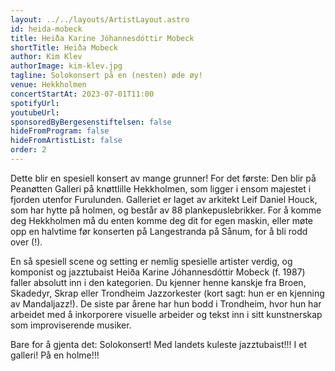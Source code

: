 ```yaml
---
layout: ../../layouts/ArtistLayout.astro
id: heida-mobeck
title: Heiða Karine Jóhannesdóttir Mobeck
shortTitle: Heiða Mobeck
author: Kim Klev
authorImage: kim-klev.jpg
tagline: Solokonsert på en (nesten) øde øy!
venue: Hekkholmen
concertStartAt: 2023-07-01T11:00
spotifyUrl:
youtubeUrl:
sponsoredByBergesenstiftelsen: false
hideFromProgram: false
hideFromArtistList: false
order: 2
---
```


Dette blir en spesiell konsert av mange grunner! For det første: Den blir på Peanøtten Galleri på knøttlille Hekkholmen, som ligger i ensom majestet i fjorden utenfor Furulunden. Galleriet er laget av arkitekt Leif Daniel Houck, som har hytte på holmen, og består av 88 plankepuslebrikker. For å komme deg Hekkholmen må du enten komme deg dit for egen maskin, eller møte opp en halvtime før konserten på Langestranda på Sånum, for å bli rodd over (!).

En så spesiell scene og setting er nemlig spesielle artister verdig, og komponist og jazztubaist Heiða Karine Jóhannesdóttir Mobeck (f. 1987) faller absolutt inn i den kategorien. Du kjenner henne kanskje fra Broen, Skadedyr, Skrap eller Trondheim Jazzorkester (kort sagt: hun er en kjenning av Mandaljazz!). De siste par årene har hun bodd i Trondheim, hvor hun har arbeidet med å inkorporere visuelle arbeider og tekst inn i sitt kunstnerskap som improviserende musiker.

Bare for å gjenta det: Solokonsert! Med landets kuleste jazztubaist!!! I et galleri! På en holme!!!
